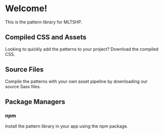 
<Meta title="Getting Started" />

# Welcome!

This is the pattern library for MLTSHP.

## Compiled CSS and Assets

Looking to quickly add the patterns to your project? Download the compiled CSS.

## Source Files

Compile the patterns with your own asset pipeline by downloading our source Sass files.

## Package Managers

### npm

Install the pattern library in your app using the npm package.
